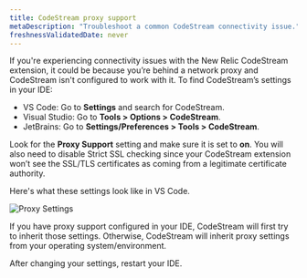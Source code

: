 ```yaml
---
title: CodeStream proxy support
metaDescription: "Troubleshoot a common CodeStream connectivity issue."
freshnessValidatedDate: never
---
```



If you're experiencing connectivity issues with the New Relic CodeStream extension, it could be because you’re behind a network proxy and CodeStream isn't configured to work with it. To find CodeStream’s settings in your IDE:

* VS Code: Go to **Settings** and search for CodeStream.
* Visual Studio: Go to **Tools > Options > CodeStream**.
* JetBrains: Go to **Settings/Preferences > Tools > CodeStream**.

Look for the **Proxy Support** setting and make sure it is set to **on**. You will also need to disable Strict SSL checking since your CodeStream extension won’t see the SSL/TLS certificates as coming from a legitimate certificate authority.

Here's what these settings look like in VS Code.

<img
  alt="Proxy Settings"
  src={codestreamVscodeProxySettings}
/>

If you have proxy support configured in your IDE, CodeStream will first try to inherit those settings. Otherwise, CodeStream will inherit proxy settings from your operating system/environment.

After changing your settings, restart your IDE.
